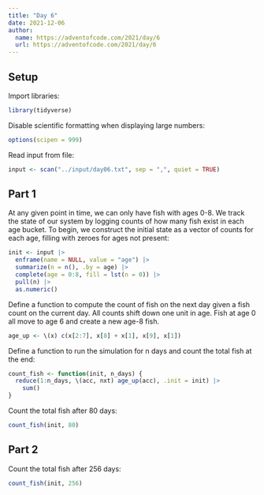 ```yaml
---
title: "Day 6"
date: 2021-12-06
author:
  name: https://adventofcode.com/2021/day/6
  url: https://adventofcode.com/2021/day/6
---
```


## Setup

Import libraries:

```r

library(tidyverse)

```

Disable scientific formatting when displaying large numbers:

```r

options(scipen = 999)

```


Read input from file:

```r

input <- scan("../input/day06.txt", sep = ",", quiet = TRUE)

```

## Part 1

At any given point in time, we can only have fish with ages 0-8. We track the state of our system by logging counts of how many fish exist in each age bucket. To begin, we construct the initial state as a vector of counts for each age, filling with zeroes for ages not present:

```r

init <- input |> 
  enframe(name = NULL, value = "age") |> 
  summarize(n = n(), .by = age) |> 
  complete(age = 0:8, fill = lst(n = 0)) |> 
  pull(n) |> 
  as.numeric()

```

Define a function to compute the count of fish on the next day given a fish count on the current day. All counts shift down one unit in age. Fish at age 0 all move to age 6 and create a new age-8 fish. 

```r

age_up <- \(x) c(x[2:7], x[8] + x[1], x[9], x[1])

```

Define a function to run the simulation for n days and count the total fish at the end:

```r

count_fish <- function(init, n_days) {
  reduce(1:n_days, \(acc, nxt) age_up(acc), .init = init) |> 
    sum()
}

```

Count the total fish after 80 days:

```r

count_fish(init, 80)

```

## Part 2

Count the total fish after 256 days:

```r

count_fish(init, 256)

```

